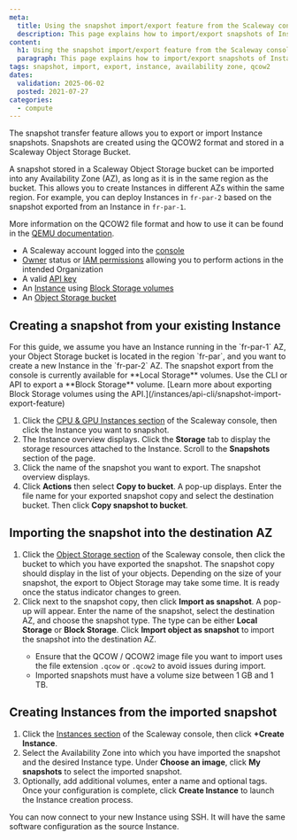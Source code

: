 ```yaml
---
meta:
  title: Using the snapshot import/export feature from the Scaleway console
  description: This page explains how to import/export snapshots of Instances using the Scaleway console.
content:
  h1: Using the snapshot import/export feature from the Scaleway console
  paragraph: This page explains how to import/export snapshots of Instances using the Scaleway console.
tags: snapshot, import, export, instance, availability zone, qcow2
dates:
  validation: 2025-06-02
  posted: 2021-07-27
categories:
  - compute
---
```



The snapshot transfer feature allows you to export or import Instance snapshots. Snapshots are created using the QCOW2 format and stored in a Scaleway Object Storage Bucket.

A snapshot stored in a Scaleway Object Storage bucket can be imported into any Availability Zone (AZ), as long as it is in the same region as the bucket. This allows you to create Instances in different AZs within the same region. For example, you can deploy Instances in `fr-par-2` based on the snapshot exported from an Instance in `fr-par-1`.

More information on the QCOW2 file format and how to use it can be found in the [QEMU documentation](https://www.qemu.org/docs/master/system/images.html#cmdoption-image-formats-arg-qcow2).

<Requirements />

- A Scaleway account logged into the [console](https://console.scaleway.com)
- [Owner](/iam/concepts/#owner) status or [IAM permissions](/iam/concepts/#permission) allowing you to perform actions in the intended Organization
- A valid [API key](/iam/how-to/create-api-keys/)
- An [Instance](/instances/how-to/create-an-instance/) using [Block Storage volumes](/block-storage/how-to/create-a-volume/)
- An [Object Storage bucket](/object-storage/how-to/create-a-bucket/)

## Creating a snapshot from your existing Instance

<Message type="note">
For this guide, we assume you have an Instance running in the `fr-par-1` AZ, your Object Storage bucket is located in the region `fr-par`, and you want to create a new Instance in the `fr-par-2` AZ.
</Message>

<Message type="note">
  The snapshot export from the console is currently available for **Local Storage** volumes. Use the CLI or API to export a **Block Storage** volume. [Learn more about exporting Block Storage volumes using the API.](/instances/api-cli/snapshot-import-export-feature)
</Message>

1. Click the [CPU & GPU Instances section](https://console.scaleway.com/instance/servers) of the Scaleway console, then click the Instance you want to snapshot.
2. The Instance overview displays. Click the **Storage** tab to display the storage resources attached to the Instance. Scroll to the **Snapshots** section of the page.
3. Click the name of the snapshot you want to export. The snapshot overview displays.
4. Click **Actions** then select **Copy to bucket**. A pop-up displays. Enter the file name for your exported snapshot copy and select the destination bucket. Then click **Copy snapshot to bucket**.

## Importing the snapshot into the destination AZ

1. Click the [Object Storage section](https://console.scaleway.com/object-storage/buckets) of the Scaleway console, then click the bucket to which you have exported the snapshot. The snapshot copy should display in the list of your objects.
    <Message type="note">
    Depending on the size of your snapshot, the export to Object Storage may take some time. It is ready once the status indicator changes to green.
    </Message>
2. Click <Icon name="more" /> next to the snapshot copy, then click **Import as snapshot**. A pop-up will appear. Enter the name of the snapshot, select the destination AZ, and choose the snapshot type.
    The type can be either **Local Storage** or **Block Storage**. Click **Import object as snapshot** to import the snapshot into the destination AZ.
    <Message type="important">
      - Ensure that the QCOW / QCOW2 image file you want to import uses the file extension `.qcow` or `.qcow2` to avoid issues during import.
      - Imported snapshots must have a volume size between 1 GB and 1 TB.
    </Message>

## Creating Instances from the imported snapshot

1. Click the [Instances section](https://console.scaleway.com/instance/servers) of the Scaleway console, then click **+Create Instance**.
2. Select the Availability Zone into which you have imported the snapshot and the desired Instance type. Under **Choose an image**, click **My snapshots** to select the imported snapshot.
3. Optionally, add additional volumes, enter a name and optional tags. Once your configuration is complete, click **Create Instance** to launch the Instance creation process.

You can now connect to your new Instance using SSH. It will have the same software configuration as the source Instance.